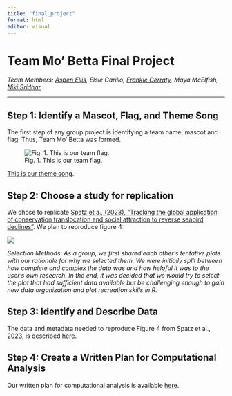 ```yaml
---
title: "final_project"
format: html
editor: visual
---
```


# Team Mo' Betta Final Project

*Team Members: [Aspen Ellis](https://github.com/boriellis), Elsie Carillo, [Frankie Gerraty](https://github.com/fgerraty), Maya McElfish, [Niki Sridhar](https://github.com/nikita-sridhar)*

------------------------------------------------------------------------

## Step 1: Identify a Mascot, Flag, and Theme Song

The first step of any group project is identifying a team name, mascot and flag. Thus, Team Mo' Betta was formed.

![Fig. 1. This is our team flag.](images/flag.jpg)

[This is our theme song](https://www.youtube.com/watch?v=GEut_r-B0_w).

## Step 2: Choose a study for replication

We chose to replicate [Spatz et a., (2023), "Tracking the global application of conservation translocation and social attraction to reverse seabird declines"](https://www.pnas.org/doi/epdf/10.1073/pnas.2214574120). We plan to reproduce figure 4:

![](images/figure_to_replicate.jpg)

*Selection Methods: As a group, we first shared each other's tentative plots with our rationale for why we selected them. We were initially split between how complete and complex the data was and how helpful it was to the user's own research. In the end, it was decided that we would try to select the plot that had sufficient data available but be challenging enough to gain new data organization and plot recreation skills in R.*

## Step 3: Identify and Describe Data

The data and metadata needed to reproduce Figure 4 from Spatz et al., 2023, is described [here](data_description.html).

## Step 4: Create a Written Plan for Computational Analysis

Our written plan for computational analysis is available [here](computational_analysis_plan.html).
